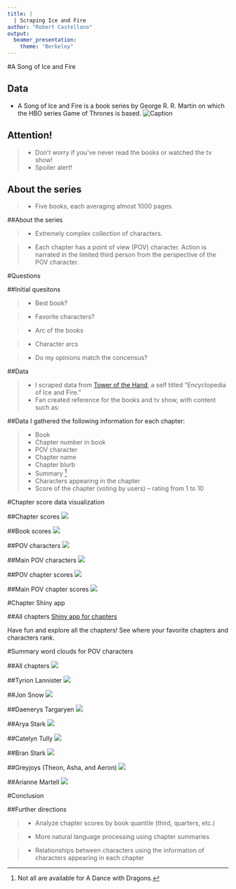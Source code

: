 ```yaml
---
title: |
  | Scraping Ice and Fire
author: "Robert Castellano"
output: 
  beamer_presentation:
    theme: "Berkeley"
---
```

    
#A Song of Ice and Fire

## Data
- A Song of Ice and Fire is a book series by George R. R. Martin on which the HBO series Game of Thrones is based.
\pause
![Caption](Map.jpg)

## Attention!

> - Don't worry if you've never read the books or watched the tv show!
> - Spoiler alert!

## About the series

> - Five books, each averaging almost 1000 pages.

\pause

\begin{enumerate}

\item A Game of Thrones (AGOT)

\item A Clash of Kings (ACOK)

\item A Storm of Swords (ASOS)

\item A Feast for Crows (AFFC)

\item A Dance With Dragons (ADWD)

\end{enumerate}

\pause

\includegraphics[width = 100pt]{Bookset.jpg}

##About the series

> - Extremely complex collection of characters.

> - Each chapter has a point of view (POV) character. Action is narrated in the limited third person from the perspective of the POV character.

#Questions

##Initial quesitons

> - Best book?

> - Favorite characters?

> - Arc of the books

> - Character arcs

> - Do my opinions match the concensus?

##Data

> - I scraped data from [Tower of the Hand](http://towerofthehand.com/books/guide.html), a self titled "Encyclopedia of Ice and Fire."
> - Fan created reference for the books and tv show, with content such as:
\begin{itemize}
\item Character lists
\item Family trees
\item Maps
\item Historical timeline
\item Chapter guides
\end{itemize}

##Data
I gathered the following information for each chapter:

> - Book
> - Chapter number in book
> - POV character
> - Chapter name
> - Chapter blurb 
> - Summary ^[Not all are available for A Dance with Dragons.]
> - Characters appearing in the chapter
\begin{itemize}
\item There are 1111 characters!
\end{itemize}
> - Score of the chapter (voting by users) -- rating from 1 to 10

#Chapter score data visualization

##Chapter scores
\pause
![](../VisualizationGraphs/ScoreDist.png)

##Book scores
\pause
![](../VisualizationGraphs/BookScoreDist.png)

##POV characters
\pause
![](../VisualizationGraphs/POVChapterCounts.png)

##Main POV characters
\pause
![](../VisualizationGraphs/MainPOVChapterCounts.png)

##POV chapter scores
\pause
![](../VisualizationGraphs/POVScores.png)

##Main POV chapter scores
\pause
![](../VisualizationGraphs/MainPOVScores.png)

#Chapter Shiny app

##All chapters
[Shiny app for chapters](https://rtcastellano.shinyapps.io/ASOIAF/)

Have fun and explore all the chapters! See where your favorite chapters and characters rank.

#Summary word clouds for POV characters

##All chapters
\pause
![](../word_clouds/WordClouds/all_summaries_sword.jpg)

##Tyrion Lannister
\pause
![](../word_clouds/WordClouds/tyrion.jpg)

##Jon Snow
\pause
![](../word_clouds/WordClouds/jon.jpg)

##Daenerys Targaryen
\pause
![](../word_clouds/WordClouds/daenerys.jpg)

##Arya Stark
\pause
![](../word_clouds/WordClouds/arya.jpg)

##Catelyn Tully
\pause
![](../word_clouds/WordClouds/catelyn.jpg)

##Bran Stark
\pause
![](../word_clouds/WordClouds/bran_tree.jpg)

##Greyjoys (Theon, Asha, and Aeron)
\pause
![](../word_clouds/WordClouds/theon_asha_aeron_greyjoy.jpg)

##Arianne Martell
\pause
![](../word_clouds/WordClouds/arianne.jpg)

#Conclusion

##Further directions

> - Analyze chapter scores by book quantile (third, quarters, etc.)

> - More natural language processing using chapter summaries

> - Relationships between characters using the information of characters appearing in each chapter


